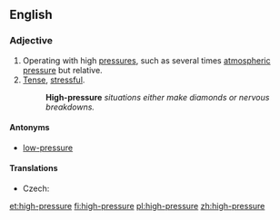 ==English==

===Adjective===
{{en-adj|-}}

# Operating with high [[pressure]]s, such as several times [[atmospheric pressure]] but relative.
# [[tense|Tense]], [[stressful]].
#: '''High-pressure''' ''situations either make diamonds or nervous breakdowns.''

====Antonyms====
* [[low-pressure]]

====Translations====
{{trans-top|operating with high pressures}}
* Czech: {{t-|cs|vysokotlaký}}
{{trans-mid}}
{{trans-bottom}}

[[et:high-pressure]]
[[fi:high-pressure]]
[[pl:high-pressure]]
[[zh:high-pressure]]